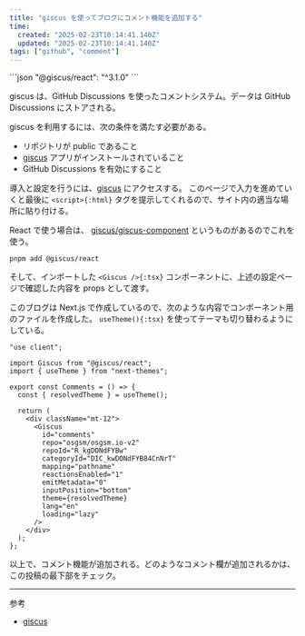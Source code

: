 ```yaml
---
title: "giscus を使ってブログにコメント機能を追加する"
time:
  created: "2025-02-23T10:14:41.140Z"
  updated: "2025-02-23T10:14:41.140Z"
tags: ["github", "comment"]
---
```


<Callout title="Dependency">
```json
"@giscus/react": "^3.1.0"
```
</Callout>

giscus は、GitHub Discussions を使ったコメントシステム。データは GitHub Discussions にストアされる。

giscus を利用するには、次の条件を満たす必要がある。

- リポジトリが public であること
- [giscus](https://github.com/apps/giscus) アプリがインストールされていること
- GitHub Discussions を有効にすること

導入と設定を行うには、[giscus](https://giscus.app/ja) にアクセスする。 このページで入力を進めていくと最後に `<script>{:html}` タグを提示してくれるので、サイト内の適当な場所に貼り付ける。

React で使う場合は、 [giscus/giscus-component](https://github.com/giscus/giscus-component) というものがあるのでこれを使う。

```shell
pnpm add @giscus/react
```

そして、インポートした `<Giscus />{:tsx}` コンポーネントに、上述の設定ページで確認した内容を props として渡す。

このブログは Next.js で作成しているので、次のような内容でコンポーネント用のファイルを作成した。 `useTheme(){:tsx}` を使ってテーマも切り替わるようにしている。

```tsx
"use client";

import Giscus from "@giscus/react";
import { useTheme } from "next-themes";

export const Comments = () => {
  const { resolvedTheme } = useTheme();

  return (
    <div className="mt-12">
      <Giscus
        id="comments"
        repo="osgsm/osgsm.io-v2"
        repoId="R_kgDONdFYBw"
        categoryId="DIC_kwDONdFYB84CnNrT"
        mapping="pathname"
        reactionsEnabled="1"
        emitMetadata="0"
        inputPosition="bottom"
        theme={resolvedTheme}
        lang="en"
        loading="lazy"
      />
    </div>
  );
};

```

以上で、コメント機能が追加される。どのようなコメント欄が追加されるかは、この投稿の最下部をチェック。

---

参考

- [giscus](https://giscus.app/)

